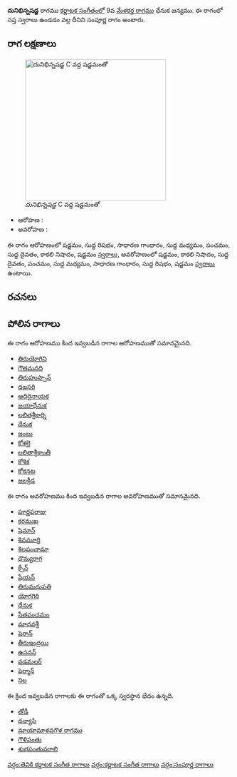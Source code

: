 {{Infobox ragam
	| name          	= దునిభిన్నషడ్జ
	| synonym	    	= 
	| mela          	= 
	| chakra        	= 
	| janaka        	= 
	| type          	= సంపూర్ణ
	| arohanam      	= {{svaraC|S|R1|G2|M1|P|D1|N3|S'}} 
	| avarohanam    	= {{svaraC|S'|N3|D1|P|M1|G2|R1|S}}
	| jeeva         	=
	| chhaya        	=
	| nyasa         	=
	| vishesha      	= 
	| equivalent  		= 
}}
{{కర్ణాటక సంగీత రాగాలు}}
'''దునిభిన్నషడ్జ''' రాగము [[కర్ణాటక సంగీతం]]లో 9వ [[మేళకర్త రాగము]] ధేనుక జన్యము.  ఈ రాగంలో సప్త స్వరాలు ఉండడం వల్ల దీనిని సంపూర్ణ రాగం అంటారు.


==రాగ లక్షణాలు==
[[Image:dhunibhinnashadja_kb2wiki.png|thumb|right|316px|''దునిభిన్నషడ్జ'' C వద్ద షడ్జమంతో]]

* ఆరోహణ : {{svaraC|S|R1|G2|M1|P|D1|N3|S'}} 
* అవరోహణ : {{svaraC|S'|N3|D1|P|M1|G2|R1|S}}

ఈ రాగం ఆరోహణంలో షడ్జమం, సుద్ద  రిషభం, సాధారణ  గాంధారం, సుద్ద మధ్యమం, పంచమం, సుద్ద దైవతం, కాకలి  నిషాదం, షడ్జమం [[స్వరాలు]], అవరోహణంలో షడ్జమం, కాకలి  నిషాదం, సుద్ద దైవతం, పంచమం, సుద్ద మధ్యమం, సాధారణ  గాంధారం, సుద్ద  రిషభం, షడ్జమం [[స్వరాలు]] ఉంటాయి.

==రచనలు==



==పోలిన రాగాలు==
ఈ రాగం ఆరోహణము కింద ఇవ్వబడిన రాగాల ఆరోహణముతో సమానమైనది.
* [[తిరుయోగిని]]
* [[గౌతమనది]]
* [[తిరుహుస్సాన్]]
* [[దజసరి]]
* [[ఆదిరైనాయక]]
* [[జయాధేనుక]]
* [[లలితశ్రీకార్ని]]
* [[ధేనుక]]
* [[జంబు]]
* [[కోశలై]]
* [[లలితాశ్రీకాంతీ]]
* [[కోశిక]]
* [[కోకనట]]
* [[జలక్రీడ]]

ఈ రాగం అవరోహణము కింద ఇవ్వబడిన రాగాల అవరోహణముతో సమానమైనది.
* [[పూర్ణపరాజు]]
* [[కరముఖ]]
* [[షెమాన్]]
* [[శివమూర్తి]]
* [[శిలపంచామా]]
* [[ధౌమ్యరాగ]]
* [[క్సేన్]]
* [[షేయన్]]
* [[తిరుమధుపతి]]
* [[యోగగిరి]]
* [[ధేనుక]]
* [[ సీతపంచమం]]
* [[మాధవశ్రీ]]
* [[షెరాన్]]
* [[తీరుఇంద్రయి]]
* [[ఉసనన్]]
* [[వడమలర్]]
* [[షెర్మాన్]]
* [[ నిల]]

ఈ క్రింద ఇవ్వబడిన రాగాలకు ఈ రాగంతో ఒక్క స్వరస్థాన భేదం ఉన్నది.
* [[తోడీ]]
* [[ధన్యాసి]]
* [[మాయామాళవగౌళ రాగము]]
* [[గౌళిపంతు]]
* [[శుభపంతువరాలి]]



[[వర్గం:తెవికి కర్ణాటక సంగీత రాగాలు]]
[[వర్గం:కర్ణాటక సంగీత రాగాలు]]
[[వర్గం:సంపూర్ణ రాగాలు]]